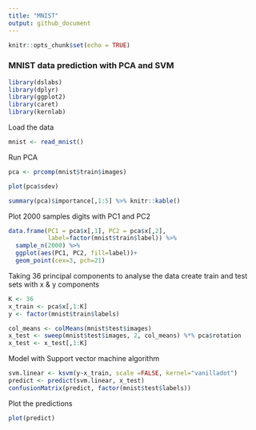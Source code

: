 ```yaml
---
title: "MNIST"
output: github_document
---
```


```r
knitr::opts_chunk$set(echo = TRUE)
```

### MNIST data prediction with PCA and SVM
```r
library(dslabs)
library(dplyr)
library(ggplot2)
library(caret)
library(kernlab)
```

Load the data
```r
mnist <- read_mnist()
```

Run PCA
```r
pca <- prcomp(mnist$train$images)

plot(pca$sdev)
```

```r
summary(pca)$importance[,1:5] %>% knitr::kable()
```

Plot 2000 samples digits with PC1 and PC2
```r
data.frame(PC1 = pca$x[,1], PC2 = pca$x[,2],            
           label=factor(mnist$train$label)) %>%   
  sample_n(2000) %>%    
  ggplot(aes(PC1, PC2, fill=label))+   
  geom_point(cex=3, pch=21)
```

Taking 36 principal components to analyse the data
create train and test sets with x & y components
```r
K <- 36 
x_train <- pca$x[,1:K] 
y <- factor(mnist$train$labels) 

col_means <- colMeans(mnist$test$images) 
x_test <- sweep(mnist$test$images, 2, col_means) %*% pca$rotation 
x_test <- x_test[,1:K]
```

Model with Support vector machine algorithm
```r
svm.linear <- ksvm(y~x_train, scale =FALSE, kernel="vanilladot")
predict <- predict(svm.linear, x_test)
confusionMatrix(predict, factor(mnist$test$labels))
```

Plot the predictions
```r
plot(predict)
```

